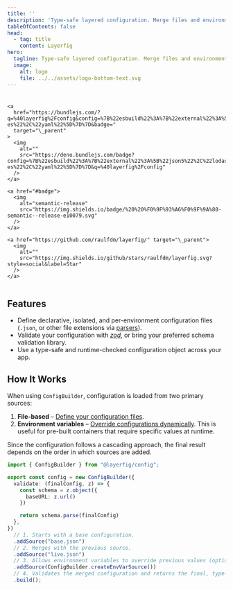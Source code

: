 ```yaml
---
title: ''
description: 'Type-safe layered configuration. Merge files and environment variables, validate with any schema, and get a runtime-checked object with full TypeScript IntelliSense.'
tableOfContents: false
head:
  - tag: title
    content: Layerfig
hero:
  tagline: Type-safe layered configuration. Merge files and environment variables, validate with any schema, and get a runtime-checked object with full TypeScript IntelliSense.
  image:
    alt: logo
    file: ../../assets/logo-bottom-text.svg
---
```


<nav style="display: flex; gap: 8px; flex-wrap: wrap; justify-content: center;">
    <a href="https://www.npmjs.com/package/@layerfig/config" target="\_parent">
      <img alt="" src="https://img.shields.io/npm/dm/@layerfig/config.svg" />
    </a>

    <a
      href="https://bundlejs.com/?q=%40layerfig%2Fconfig&config=%7B%22esbuild%22%3A%7B%22external%22%3A%5B%22json5%22%2C%22lodash-es%22%2C%22yaml%22%5D%7D%7D&badge="
      target="\_parent"
    >
      <img
        alt=""
        src="https://deno.bundlejs.com/badge?config=%7B%22esbuild%22%3A%7B%22external%22%3A%5B%22json5%22%2C%22lodash-es%22%2C%22yaml%22%5D%7D%7D&q=%40layerfig%2Fconfig"
      />
    </a>

    <a href="#badge">
      <img
        alt="semantic-release"
        src="https://img.shields.io/badge/%20%20%F0%9F%93%A6%F0%9F%9A%80-semantic--release-e10079.svg"
      />
    </a>

    <a href="https://github.com/raulfdm/layerfig/" target="\_parent">
      <img
        alt=""
        src="https://img.shields.io/github/stars/raulfdm/layerfig.svg?style=social&label=Star"
      />
    </a>
  </nav>

## Features

- Define declarative, isolated, and per-environment configuration files (`.json`, or other file extensions via [parsers](/setup/sources#other-file-extensions)).
- Validate your configuration with [*zod*](https://zod.dev), or bring your preferred schema validation library.
- Use a type-safe and runtime-checked configuration object across your app.

## How It Works

When using `ConfigBuilder`, configuration is loaded from two primary sources:

1. **File-based** – [Define your configuration files](/setup/sources).
2. **Environment variables** – [Override configurations dynamically](/setup/sources/#environment-variables). This is useful for pre-built containers that require specific values at runtime.

Since the configuration follows a cascading approach, the final result depends on the order in which sources are added.

```ts
import { ConfigBuilder } from "@layerfig/config";

export const config = new ConfigBuilder({
  validate: (finalConfig, z) => {
    const schema = z.object({
      baseURL: z.url()
    })

    return schema.parse(finalConfig)
  },
})
  // 1. Starts with a base configuration.
  .addSource("base.json")
  // 2. Merges with the previous source.
  .addSource("live.json")
  // 3. Allows environment variables to override previous values (optional).
  .addSource(ConfigBuilder.createEnvVarSource())
  // 4. Validates the merged configuration and returns the final, type-safe object.
  .build();
```
